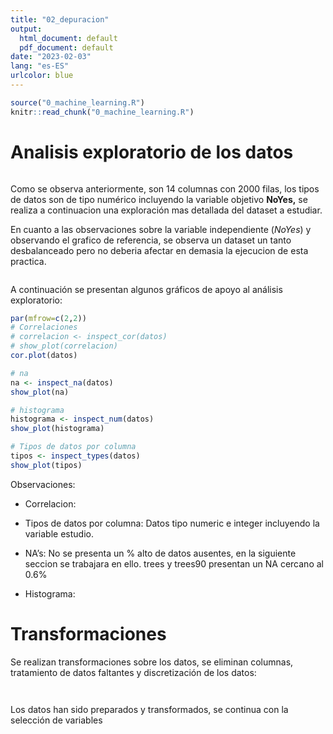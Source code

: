 ```yaml
---
title: "02_depuracion"
output:
  html_document: default
  pdf_document: default
date: "2023-02-03"
lang: "es-ES"
urlcolor: blue
---
```


```r
source("0_machine_learning.R")
knitr::read_chunk("0_machine_learning.R")

```

# Analisis exploratorio de los datos

\tiny

```r
```

\normalsize

Como se observa anteriormente, son 14 columnas con 2000 filas, los tipos de datos son de tipo numérico incluyendo la variable objetivo **NoYes,** se realiza a continuacion una exploración mas detallada del dataset a estudiar.

<!--revisar-->

En cuanto a las observaciones sobre la variable independiente (*NoYes*) y observando el grafico de referencia, se observa un dataset un tanto desbalanceado pero no deberia afectar en demasia la ejecucion de esta practica.

\tiny

```r
```

\pagebreak

\normalsize

A continuación se presentan algunos gráficos de apoyo al análisis exploratorio: \linebreak

```r
par(mfrow=c(2,2))
# Correlaciones
# correlacion <- inspect_cor(datos)
# show_plot(correlacion)
cor.plot(datos)

# na
na <- inspect_na(datos)
show_plot(na)

# histograma
histograma <- inspect_num(datos)
show_plot(histograma)

# Tipos de datos por columna
tipos <- inspect_types(datos)
show_plot(tipos)


```

\normalsize

Observaciones:

-   Correlacion:

-   Tipos de datos por columna: Datos tipo numeric e integer incluyendo la variable estudio.

-   NA's: No se presenta un % alto de datos ausentes, en la siguiente seccion se trabajara en ello. trees y trees90 presentan un NA cercano al 0.6%

-   Histograma:

<!--revisar-->

# Transformaciones

Se realizan transformaciones sobre los datos, se eliminan columnas, tratamiento
de datos faltantes y discretización de los datos:\linebreak


\tiny
```r
```

```r
```

\normalsize
Los datos han sido preparados y transformados, se continua con la selección de 
variables

